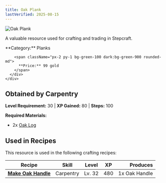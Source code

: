 ```yaml
---
title: Oak Plank
lastVerified: 2025-08-15
---
```


<div className="flex items-start gap-6 mb-8">
  <div className="flex-shrink-0">
    <img src="/assets/resources/carpentry/oak_plank.png" alt="Oak Plank" className="w-24 h-24 border rounded-lg" />
  </div>
  <div className="flex-1">
    <div className="space-y-2">
      <p className="text-lg text-muted-foreground">A valuable resource used for crafting and trading in Stepcraft.</p>
      <div className="flex flex-wrap gap-4 text-sm">
        <span className="px-2 py-1 bg-blue-100 dark:bg-blue-900 rounded-md">
          **Category:** Planks
        </span>
        
        <span className="px-2 py-1 bg-green-100 dark:bg-green-900 rounded-md">
          **Price:** 99 gold
        </span>
      </div>
    </div>
  </div>
</div>

## Obtained by Carpentry
**Level Requirement:** 30 | **XP Gained:** 80 | **Steps:** 100


**Required Materials:**
- 2x [Oak Log](/docs/resources/individual/oak_log)


## Used in Recipes

This resource is used in the following crafting recipes:

| Recipe | Skill | Level | XP | Produces |
|--------|-------|-------|----|---------:|
| **[Make Oak Handle](/docs/resources/individual/oak_handle)** | Carpentry | Lv. 32 | 480 | 1x Oak Handle |
